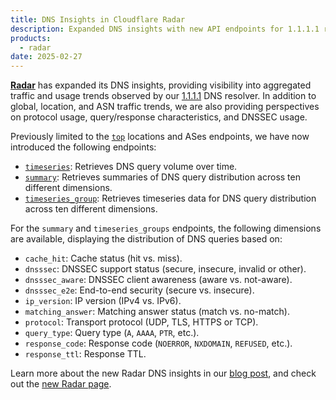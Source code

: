 ```yaml
---
title: DNS Insights in Cloudflare Radar
description: Expanded DNS insights with new API endpoints for 1.1.1.1 resolver aggregated traffic data
products:
  - radar
date: 2025-02-27
---
```


[**Radar**](/radar/) has expanded its DNS insights, providing visibility into aggregated traffic and usage trends observed by our [1.1.1.1](/1.1.1.1/) DNS resolver.
In addition to global, location, and ASN traffic trends, we are also providing perspectives on protocol usage, query/response characteristics, and DNSSEC usage.

Previously limited to the [`top`](/api/resources/radar/subresources/dns/subresources/top/) locations and ASes endpoints, we have now introduced the following endpoints:

- [`timeseries`](/api/resources/radar/subresources/dns/methods/timeseries/): Retrieves DNS query volume over time.
- [`summary`](/api/resources/radar/subresources/dns/subresources/summary/): Retrieves summaries of DNS query distribution across ten different dimensions.
- [`timeseries_group`](/api/resources/radar/subresources/dns/subresources/timeseries_groups/): Retrieves timeseries data for DNS query distribution across ten different dimensions.

For the `summary` and `timeseries_groups` endpoints, the following dimensions are available, displaying the distribution of DNS queries based on:

- `cache_hit`: Cache status (hit vs. miss).
- `dnsssec`: DNSSEC support status (secure, insecure, invalid or other).
- `dnsssec_aware`: DNSSEC client awareness (aware vs. not-aware).
- `dnsssec_e2e`: End-to-end security (secure vs. insecure).
- `ip_version`: IP version (IPv4 vs. IPv6).
- `matching_answer`: Matching answer status (match vs. no-match).
- `protocol`: Transport protocol (UDP, TLS, HTTPS or TCP).
- `query_type`: Query type (`A`, `AAAA`, `PTR`, etc.).
- `response_code`: Response code (`NOERROR`, `NXDOMAIN`, `REFUSED`, etc.).
- `response_ttl`: Response TTL.

Learn more about the new Radar DNS insights in our [blog post](https://blog.cloudflare.com/new-dns-section-on-cloudflare-radar/), and check out the [new Radar page](https://radar.cloudflare.com/dns).
